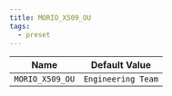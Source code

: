 ```yaml
---
title: MORIO_X509_OU
tags:
  - preset
---
```


<!-- MORIO_AUTO_GENERATED_CONTENT_STARTS - Manual changes made below will be overwritten -->

| Name            | Default Value      |
| --------------- | ------------------ |
| `MORIO_X509_OU` | `Engineering Team` |

<!-- MORIO_AUTO_GENERATED_CONTENT_ENDS - Manual changes made above will be overwritten -->
